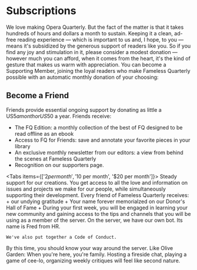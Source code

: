 
# Subscriptions
We love making Opera Quarterly. But the fact of the matter is that it takes hundreds of hours and dollars a month to sustain. Keeping it a clean, ad-free reading experience — which is important to us and, I hope, to you — means it's subsidized by the generous support of readers like you. So if you find any joy and stimulation in it, please consider a modest donation — however much you can afford, when it comes from the heart, it's the kind of gesture that makes us warm with appreciation. You can become a Supporting Member, joining the loyal readers who make Fameless Quarterly possible with an automatic monthly donation of your choosing:
 
## Become a Friend
Friends provide essential ongoing support by donating as little a US$5 a month or US$50 a year. Friends receive:
+ The FQ Edition: a monthly collection of the best of FQ designed to be read offline as an ebook
+ Access to FQ for Friends: save and annotate your favorite pieces in your library
+ An exclusive monthly newsletter from our editors: a view from behind the scenes at Fameless Quarterly
+ Recognition on our supporters page.

<Tabs items={['$2 per month', '$10 per month', '$20 per month']}>
  <Tab>
    Steady support for our creations. You get access to all the love and information on issues and projects we make for our people, while simultaneously supporting their development. Every friend of Fameless Quarterly receives: 
    + our undying gratitude
    + Your name forever memorialzed on our Donor's Hall of Fame
    + 
  </Tab>
  <Tab>
    During your first week, you will be engaged in learning your new community and gaining access to the tips and channels that you will be using as a member of the server. On the server, we have our own bot. Its name is Fred from HR.

    We've also put together a Code of Conduct.
  </Tab>
  <Tab>
    By this time, you should know your way around the server. Like Olive Garden: When you're here, you're family. Hosting a fireside chat, playing a game of cee-lo, organizing weekly critiques will feel like second nature.
  </Tab>
</Tabs>